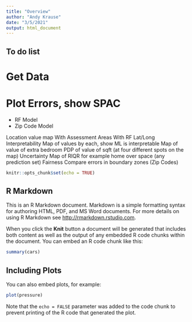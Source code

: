 ```yaml
---
title: "Overview"
author: "Andy Krause"
date: "3/5/2021"
output: html_document
---
```


## To do list

# Get Data

# Plot Errors, show SPAC
  - RF Model
  - Zip Code Model
  
  
 Location value map
With Assessment Areas
With RF Lat/Long
 Interpretability
Map of values by each, show ML is interpretable
Map of value of extra bedroom
PDP of value of sqft (at four different spots on the map)
Uncertainty
Map of RIQR for example home over space (any prediction set)
Fairness
Compare errors in boundary zones (Zip Codes)


```r
knitr::opts_chunk$set(echo = TRUE)
```

## R Markdown

This is an R Markdown document. Markdown is a simple formatting syntax for authoring HTML, PDF, and MS Word documents. For more details on using R Markdown see <http://rmarkdown.rstudio.com>.

When you click the **Knit** button a document will be generated that includes both content as well as the output of any embedded R code chunks within the document. You can embed an R code chunk like this:

```r
summary(cars)
```

## Including Plots

You can also embed plots, for example:

```r
plot(pressure)
```

Note that the `echo = FALSE` parameter was added to the code chunk to prevent printing of the R code that generated the plot.
